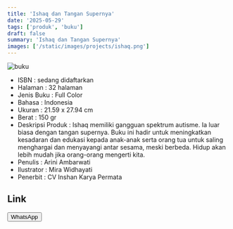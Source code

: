 ```yaml
---
title: 'Ishaq dan Tangan Supernya'
date: '2025-05-29'
tags: ['produk', 'buku']
draft: false
summary: 'Ishaq dan Tangan Supernya'
images: ['/static/images/projects/ishaq.png']
---
```


![buku](/static/images/projects/ishaq.png)

- ISBN : sedang didaftarkan
- Halaman : 32 halaman
- Jenis Buku : Full Color
- Bahasa : Indonesia
- Ukuran : 21.59 x 27.94 cm
- Berat : 150 gr
- Deskripsi Produk : Ishaq memiliki gangguan spektrum autisme. Ia luar biasa dengan tangan supernya. Buku ini hadir untuk meningkatkan kesadaran dan edukasi kepada anak-anak serta orang tua untuk saling menghargai dan menyayangi antar sesama, meski berbeda. Hidup akan lebih mudah jika orang-orang mengerti kita.
- Penulis : Arini Ambarwati
- Ilustrator : Mira Widhayati
- Penerbit : CV Inshan Karya Permata

## Link

<div>
<a
  href="https://wa.me/6281567891021" target="_blank">
    <button className="btn-wa">WhatsApp</button>
  </a>
</div>
